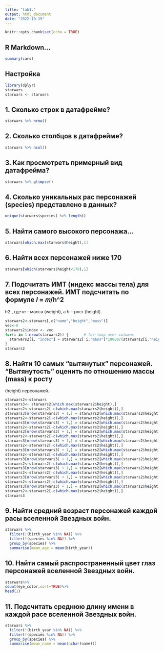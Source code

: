 ```yaml
---
title: "lab1."
output: html_document
date: "2022-10-19"
---
```


```r
knitr::opts_chunk$set(echo = TRUE)
```

## R Markdown...
```r
summary(cars)
```

## Настройка
```r
library(dplyr)
starwars
starwars <- starwars
```


## 1. Сколько строк в датафрейме?
```r
starwars %>% nrow()
```

## 2. Сколько столбцов в датафрейме?
```r
starwars %>% ncol()
```

## 3. Как просмотреть примерный вид датафрейма?
```r
starwars %>% glimpse()
```

## 4. Сколько уникальных рас персонажей (species) представлено в данных?
```r
unique(starwars$species) %>% length()
```

## 5. Найти самого высокого персонажа...
```r
starwars[which.max(starwars$height),1]

```

## 6. Найти всех персонажей ниже 170
```r
starwars[which(starwars$height<170),1]
```

## 7. Подсчитать ИМТ (индекс массы тела) для всех персонажей. ИМТ подсчитать по формуле 𝐼 = 𝑚/h^2
ℎ2 , где 𝑚
– масса (weight), а ℎ – рост (height).
```r
starwars2<-starwars[,c("name","height","mass")]
vec<-0
starwars2$index <- vec
for(i in 1:nrow(starwars2)) {       # for-loop over columns
  starwars2[i, "index"] = starwars2[ i,"mass"]*10000/(starwars2[i,"height"]*starwars2[i,"height"])
}
starwars2

```

## 8. Найти 10 самых “вытянутых” персонажей. “Вытянутость” оценить по отношению массы (mass) к росту
(height) персонажей.
```r
starwars2<-starwars
starwars3<- starwars2[which.max(starwars2$height),]
starwars2<-starwars2[-c(which.max(starwars2$height)),]
starwars3[nrow(starwars3) + 1,] = starwars2[which.max(starwars2$height),]
starwars2<-starwars2[-c(which.max(starwars2$height)),]
starwars3[nrow(starwars3) + 1,] = starwars2[which.max(starwars2$height),]
starwars2<-starwars2[-c(which.max(starwars2$height)),]
starwars3[nrow(starwars3) + 1,] = starwars2[which.max(starwars2$height),]
starwars2<-starwars2[-c(which.max(starwars2$height)),]
starwars3[nrow(starwars3) + 1,] = starwars2[which.max(starwars2$height),]
starwars2<-starwars2[-c(which.max(starwars2$height)),]
starwars3[nrow(starwars3) + 1,] = starwars2[which.max(starwars2$height),]
starwars2<-starwars2[-c(which.max(starwars2$height)),]
starwars3[nrow(starwars3) + 1,] = starwars2[which.max(starwars2$height),]
starwars2<-starwars2[-c(which.max(starwars2$height)),]
starwars3[nrow(starwars3) + 1,] = starwars2[which.max(starwars2$height),]
starwars2<-starwars2[-c(which.max(starwars2$height)),]
starwars3[nrow(starwars3) + 1,] = starwars2[which.max(starwars2$height),]
starwars2<-starwars2[-c(which.max(starwars2$height)),]
starwars3[nrow(starwars3) + 1,] = starwars2[which.max(starwars2$height),]
starwars2<-starwars2[-c(which.max(starwars2$height)),]
starwars3
```
## 9. Найти средний возраст персонажей каждой расы вселенной Звездных войн.
```r

starwars %>%
  filter(!(birth_year %in% NA)) %>% 
  filter(!(species %in% NA)) %>%
  group_by(species) %>%
  summarise(mean_age = mean(birth_year)) 
```
## 10. Найти самый распространенный цвет глаз персонажей вселенной Звездных войн.
```r
starwars%>%
count(eye_color,sort=TRUE)%>%
head(1)
```
## 11. Подсчитать среднюю длину имени в каждой расе вселенной Звездных войн.
```r
starwars %>%
  filter(!(birth_year %in% NA)) %>% 
  filter(!(species %in% NA)) %>%
  group_by(species) %>%
  summarise(mean_name = mean(nchar(name)))
```

